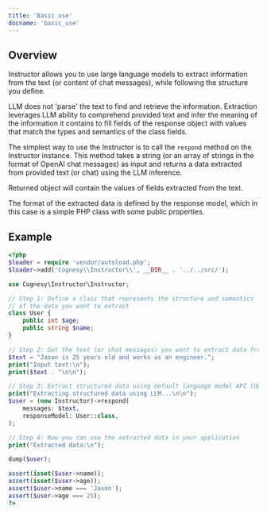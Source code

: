 ---
title: 'Basic use'
docname: 'basic_use'
---

## Overview

Instructor allows you to use large language models to extract information
from the text (or content of chat messages), while following the structure
you define.

LLM does not 'parse' the text to find and retrieve the information.
Extraction leverages LLM ability to comprehend provided text and infer
the meaning of the information it contains to fill fields of the
response object with values that match the types and semantics of the
class fields.

The simplest way to use the Instructor is to call the `respond` method
on the Instructor instance. This method takes a string (or an array of
strings in the format of OpenAI chat messages) as input and returns a
data extracted from provided text (or chat) using the LLM inference.

Returned object will contain the values of fields extracted from the text.

The format of the extracted data is defined by the response model, which
in this case is a simple PHP class with some public properties.

## Example

```php
<?php
$loader = require 'vendor/autoload.php';
$loader->add('Cognesy\\Instructor\\', __DIR__ . '../../src/');

use Cognesy\Instructor\Instructor;

// Step 1: Define a class that represents the structure and semantics
// of the data you want to extract
class User {
    public int $age;
    public string $name;
}

// Step 2: Get the text (or chat messages) you want to extract data from
$text = "Jason is 25 years old and works as an engineer.";
print("Input text:\n");
print($text . "\n\n");

// Step 3: Extract structured data using default language model API (OpenAI)
print("Extracting structured data using LLM...\n\n");
$user = (new Instructor)->respond(
    messages: $text,
    responseModel: User::class,
);

// Step 4: Now you can use the extracted data in your application
print("Extracted data:\n");

dump($user);

assert(isset($user->name));
assert(isset($user->age));
assert($user->name === 'Jason');
assert($user->age === 25);
?>
```
